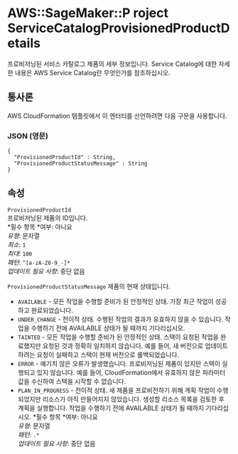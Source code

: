 # AWS::SageMaker::P roject ServiceCatalogProvisionedProductDetails

프로비저닝된 서비스 카탈로그 제품의 세부 정보입니다. Service Catalog에 대한 자세한 내용은 AWS Service Catalog란 무엇인가를 참조하십시오.

## 통사론

AWS CloudFormation 템플릿에서 이 엔터티를 선언하려면 다음 구문을 사용합니다.

### JSON (영문)

```
{
  "ProvisionedProductId" : String,
  "ProvisionedProductStatusMessage" : String
}
```

## 속성

`ProvisionedProductId`  
프로비저닝된 제품의 ID입니다.  
*필수 항목 *여부: 아니요  
_유형_: 문자열  
_최소_: `1`  
_최대_: `100`  
_패턴_: `^[a-zA-Z0-9_-]*`  
_업데이트 필요 사항_: 중단 없음

`ProvisionedProductStatusMessage` 제품의 현재 상태입니다.

- `AVAILABLE` - 모든 작업을 수행할 준비가 된 안정적인 상태. 가장 최근 작업이 성공하고 완료되었습니다.
- `UNDER_CHANGE` - 전이적 상태. 수행된 작업의 결과가 유효하지 않을 수 있습니다. 작업을 수행하기 전에 AVAILABLE 상태가 될 때까지 기다리십시오.
- `TAINTED` - 모든 작업을 수행할 준비가 된 안정적인 상태. 스택이 요청된 작업을 완료했지만 요청된 것과 정확히 일치하지 않습니다. 예를 들어, 새 버전으로 업데이트하려는 요청이 실패하고 스택이 현재 버전으로 롤백되었습니다.
- `ERROR` - 예기치 않은 오류가 발생했습니다. 프로비저닝된 제품이 있지만 스택이 실행되고 있지 않습니다. 예를 들어, CloudFormation에서 유효하지 않은 파라미터 값을 수신하여 스택을 시작할 수 없습니다.
- `PLAN_IN_PROGRESS` - 전이적 상태. 새 제품을 프로비전하기 위해 계획 작업이 수행되었지만 리소스가 아직 만들어지지 않았습니다. 생성할 리소스 목록을 검토한 후 계획을 실행합니다. 작업을 수행하기 전에 AVAILABLE 상태가 될 때까지 기다리십시오.
  *필수 항목 *여부: 아니요  
  _유형_: 문자열  
  _패턴_: `.*`  
  _업데이트 필요 사항_: 중단 없음
